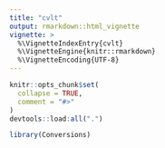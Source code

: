 ```yaml
---
title: "cvlt"
output: rmarkdown::html_vignette
vignette: >
  %\VignetteIndexEntry{cvlt}
  %\VignetteEngine{knitr::rmarkdown}
  %\VignetteEncoding{UTF-8}
---
```


```r
knitr::opts_chunk$set(
  collapse = TRUE,
  comment = "#>"
)
devtools::load:all(".")
```

```r
library(Conversions)
```
